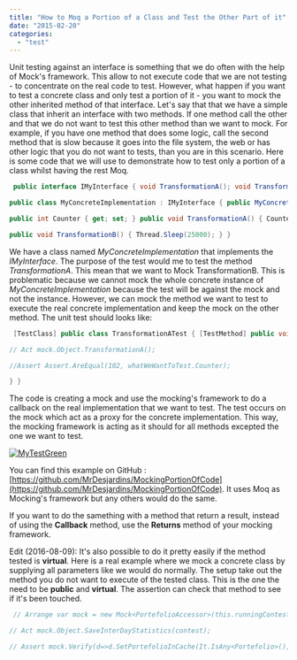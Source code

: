 ```yaml
---
title: "How to Moq a Portion of a Class and Test the Other Part of it"
date: "2015-02-20"
categories: 
  - "test"
---
```


Unit testing against an interface is something that we do often with the help of Mock's framework. This allow to not execute code that we are not testing - to concentrate on the real code to test. However, what happen if you want to test a concrete class and only test a portion of it - you want to mock the other inherited method of that interface. Let's say that that we have a simple class that inherit an interface with two methods. If one method call the other and that we do not want to test this other method than we want to mock. For example, if you have one method that does some logic, call the second method that is slow because it goes into the file system, the web or has other logic that you do not want to tests, than you are in this scenario. Here is some code that we will use to demonstrate how to test only a portion of a class whilst having the rest Moq.


```csharp
 public interface IMyInterface { void TransformationA(); void TransformationB(); }

public class MyConcreteImplementation : IMyInterface { public MyConcreteImplementation(int counter) { Counter = counter; }

public int Counter { get; set; } public void TransformationA() { Counter++; TransformationB(); Counter++; }

public void TransformationB() { Thread.Sleep(25000); } } 
```

We have a class named _MyConcreteImplementation_ that implements the _IMyInterface_. The purpose of the test would me to test the method _TransformationA_. This mean that we want to Mock TransformationB. This is problematic because we cannot mock the whole concrete instance of _MyConcreteImplementation_ because the test will be against the mock and not the instance. However, we can mock the method we want to test to execute the real concrete implementation and keep the mock on the other method. The unit test should looks like:


```csharp
 [TestClass] public class TransformationATest { [TestMethod] public void MyTest() { //Arrange var whatWeWantToTest = new MyConcreteImplementation(100); var mock = new Mock<IMyInterface>(); mock.Setup(d => d.TransformationA()).Callback(whatWeWantToTest.TransformationA); // -- We do nothing for B --

// Act mock.Object.TransformationA();

//Assert Assert.AreEqual(102, whatWeWantToTest.Counter);

} } 
```

The code is creating a mock and use the mocking's framework to do a callback on the real implementation that we want to test. The test occurs on the mock which act as a proxy for the concrete implementation. This way, the mocking framework is acting as it should for all methods excepted the one we want to test.

[![MyTestGreen](http://patrickdesjardins.com/blog/wp-content/uploads/2014/11/MyTestGreen.png)](http://patrickdesjardins.com/blog/how-to-moq-a-portion-of-a-class-and-test-the-other-part-of-it/mytestgreen)

You can find this example on GitHub : [https://github.com/MrDesjardins/MockingPortionOfCode](https://github.com/MrDesjardins/MockingPortionOfCode). It uses Moq as Mocking's framework but any others would do the same.

If you want to do the samething with a method that return a result, instead of using the **Callback** method, use the **Returns** method of your mocking framework.

Edit (2016-08-09): It's also possible to do it pretty easily if the method tested is **virtual**. Here is a real example where we mock a concrete class by supplying all parameters like we would do normally. The setup take out the method you do not want to execute of the tested class. This is the one the need to be **public** and **virtual**. The assertion can check that method to see if it's been touched. 
```csharp
 // Arrange var mock = new Mock<PortefolioAccessor>(this.runningContest.Object, this.unitOfWork.Object, this.UnitOfWorkDapper.Object, this.portefolioRepository.Object, this.cache.Object); mock.Setup(d => d.SetPortefolioInCache(It.IsAny<Portefolio>(), false));

// Act mock.Object.SaveInterDayStatistics(contest);

// Assert mock.Verify(d=>d.SetPortefolioInCache(It.IsAny<Portefolio>(), false), Times.Exactly(1)); 
```
